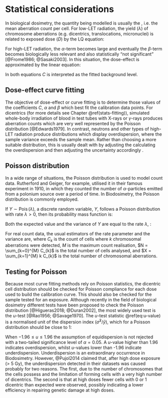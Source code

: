 # Statistical considerations {#stats-considerations}

In biological dosimetry, the quantity being modelled is usually the \emph{yield}, i.e. the mean aberration count per cell. For low-LET radiation, the yield ($\lambda$) of chromosome aberrations (e.g. dicentrics, translocations, micronuclei) is related to exposed dose ($D$) by the LQ equation:
\begin{align}
  \lambda = C + \alpha D + \beta D^2.
  (\#eq:dose-response-lq)
\end{align}

For high-LET radiation, the $\alpha$-term becomes large and eventually the $\beta$-term becomes biologically less relevant and also statistically "not significant" [@Frome1986; @Sasaki2003]. In this situation, the dose-effect is approximated by the linear equation:
\begin{align}
  \lambda = C + \alpha D.
  (\#eq:dose-response-l)
\end{align}

In both equations $C$ is interpreted as the fitted background level.

## Dose-effect curve fitting

The objective of dose-effect or curve fitting is to determine those values of the coefficients $C$, $\alpha$ and $\beta$ which best fit the calibration data points. For dicentrics (for more details see Chapter \@ref(stats-fitting)), simulated whole-body irradiation of \emph{ex vivo} blood in test tubes with X-rays or $\gamma$-rays produces aberration counts which are very well represented by the Poisson distribution [@Edwards1979]. In contrast, neutrons and other types of high-LET radiation produce distributions which display overdispersion, where the sample variance exceeds the sample mean. Rather than choosing a more suitable distribution, this is usually dealt with by adjusting the calculating the overdispersion and then adjusting the uncertainty accordingly \citepalias{IAEA2011}.

## Poisson distribution

In a wide range of situations, the Poisson distribution is used to model count data. Rutherford and Geiger, for example, utilised it in their famous experiment in 1910, in which they counted the number of $\alpha$-particles emitted from a polonium source over a period of time. In Biodosimetry, the Poisson distribution is commonly employed.

If $Y \sim \operatorname{Pois}(\lambda)$, \emph{i.e.} a discrete random variable, $Y$, follows a Poisson distribution with rate $\lambda > 0$, then its probability mass function is:
\begin{align}
  \Pr(Y = k) =
  \frac{\lambda^{k} e^{-\lambda}}{k!}
  \quad, k \in \{ 0, 1, 2, \dots \}
 (\#eq:poisson-dist)
\end{align}

Both the expected value and the variance of $Y$ are equal to the rate $\lambda$, \emph{i.e.}:
\begin{align}
  \operatorname{E}(Y) = \lambda \quad,
  \sigma^{2} = \operatorname{Var}(Y) = \lambda.
  (\#eq:variance-poisson)
\end{align}

For real count data, the usual estimators of the rate parameter and the variance are,
\begin{align}
  \hat{\lambda} = \bar{y} = \frac{X}{N},
  (\#eq:mean-estimator)
\end{align}
\begin{align}
  \hat{\sigma}^{2}
  &= \frac{1}{N - 1} \left[ \sum_{k=1}^{M} k^{2} C_{k} - N \bar{y}^{2} \right] \\
  &= \frac{1}{N - 1} \left[ \sum_{k=1}^{M} k^{2} C_{k} - \frac{1}{N} \left( \sum_{k=1}^{M} k C_{k} \right)^{2} \right],
  (\#eq:variance-estimator)
\end{align}
where $C_{k}$ is the count of cells where $k$ chromosomal aberrations were detected, $M$ is the maximum count realisation, $N = \sum_{k=0}^{M} C_{k}$ is the total number of cells analysed, and $X = \sum_{k=1}^{M} k C_{k}$ is the total number of chromosomal aberrations.

## Testing for Poisson

Because most curve fitting methods rely on Poisson statistics, the dicentric cell distribution should be checked for Poisson compliance for each dose used to build the calibration curve. This should also be checked for the sample tested for an exposure. Although recently in the field of biological dosimetry different tests have been proposed to check the Poisson distribution [@Higueras2018; @Duran2002], the most widely used test is the $u$-test [@Rao1956; @Savage1970]. The $u$-test statistic \@ref(eq:u-value) is a normalised unit of the dispersion index ($\hat{\sigma}^{2}/\bar{y}$), which for a Poisson distribution should be close to 1:
\begin{align}
  u = (\hat{\sigma}^{2} / \bar{y} - 1) \sqrt{\frac{N - 1}{2 (1 - 1 / X)}}.
  (\#eq:u-value)
\end{align}

When $-1.96 \le u \le 1.96$ the assumption of equidispersion is not rejected with a two-tailed significance level of $\alpha = 0.05$. A $u$-value higher than 1.96 indicates overdispersion, whilst $u$-values lower than -1.96 indicate underdispersion. Underdispersion is an extraordinary occurrence in Biodosimetry. However, @Pujol2014 claimed that, after high dose exposure (> 5 Gy), the underdispersion detected in their datasets was caused probably for two reasons. The first, due to the number of chromosomes that the cells possess and the limitation of forming cells with a very high number of dicentrics. The second is that at high doses fewer cells with 0 or 1 dicentric than expected were observed, possibly indicating a lower efficiency in repairing genetic damage at high doses.
